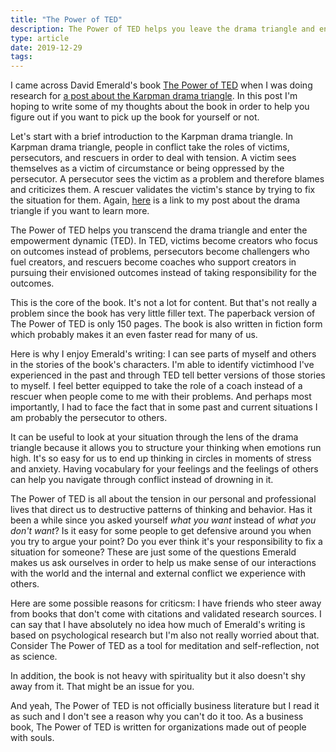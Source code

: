 ```yaml
---
title: "The Power of TED"
description: The Power of TED helps you leave the drama triangle and enter the empowerment dynamic.
type: article
date: 2019-12-29
tags:
---
```


I came across David Emerald's book [The Power of TED](https://www.amazon.com/POWER-TED-EMPOWERMENT-DYNAMIC-Anniversary/dp/0996871802) when I was doing research for [a post about the Karpman drama triangle](/posts/the-drama-triangle/). In this post I'm hoping to write some of my thoughts about the book in order to help you figure out if you want to pick up the book for yourself or not.

Let's start with a brief introduction to the Karpman drama triangle. In Karpman drama triangle, people in conflict take the roles of victims, persecutors, and rescuers in order to deal with tension. A victim sees themselves as a victim of circumstance or being oppressed by the persecutor. A persecutor sees the victim as a problem and therefore blames and criticizes them. A rescuer validates the victim's stance by trying to fix the situation for them. Again, [here](/posts/the-drama-triangle/) is a link to my post about the drama triangle if you want to learn more.

The Power of TED helps you transcend the drama triangle and enter the empowerment dynamic (TED). In TED, victims become creators who focus on outcomes instead of problems, persecutors become challengers who fuel creators, and rescuers become coaches who support creators in pursuing their envisioned outcomes instead of taking responsibility for the outcomes.

This is the core of the book. It's not a lot for content. But that's not really a problem since the book has very little filler text. The paperback version of The Power of TED is only 150 pages. The book is also written in fiction form which probably makes it an even faster read for many of us.

Here is why I enjoy Emerald's writing: I can see parts of myself and others in the stories of the book's characters. I'm able to identify victimhood I've experienced in the past and through TED tell better versions of those stories to myself. I feel better equipped to take the role of a coach instead of a rescuer when people come to me with their problems. And perhaps most importantly, I had to face the fact that in some past and current situations I am probably the persecutor to others.

It can be useful to look at your situation through the lens of the drama triangle because it allows you to structure your thinking when emotions run high. It's so easy for us to end up thinking in circles in moments of stress and anxiety. Having vocabulary for your feelings and the feelings of others can help you navigate through conflict instead of drowning in it.

The Power of TED is all about the tension in our personal and professional lives that direct us to destructive patterns of thinking and behavior. Has it been a while since you asked yourself _what you want_ instead of _what you don't want_? Is it easy for some people to get defensive around you when you try to argue your point? Do you ever think it's your responsibility to fix a situation for someone? These are just some of the questions Emerald makes us ask ourselves in order to help us make sense of our interactions with the world and the internal and external conflict we experience with others.

Here are some possible reasons for criticsm: I have friends who steer away from books that don't come with citations and validated research sources. I can say that I have absolutely no idea how much of Emerald's writing is based on psychological research but I'm also not really worried about that. Consider The Power of TED as a tool for meditation and self-reflection, not as science.

In addition, the book is not heavy with spirituality but it also doesn't shy away from it. That might be an issue for you.

And yeah, The Power of TED is not officially business literature but I read it as such and I don't see a reason why you can't do it too. As a business book, The Power of TED is written for organizations made out of people with souls.
